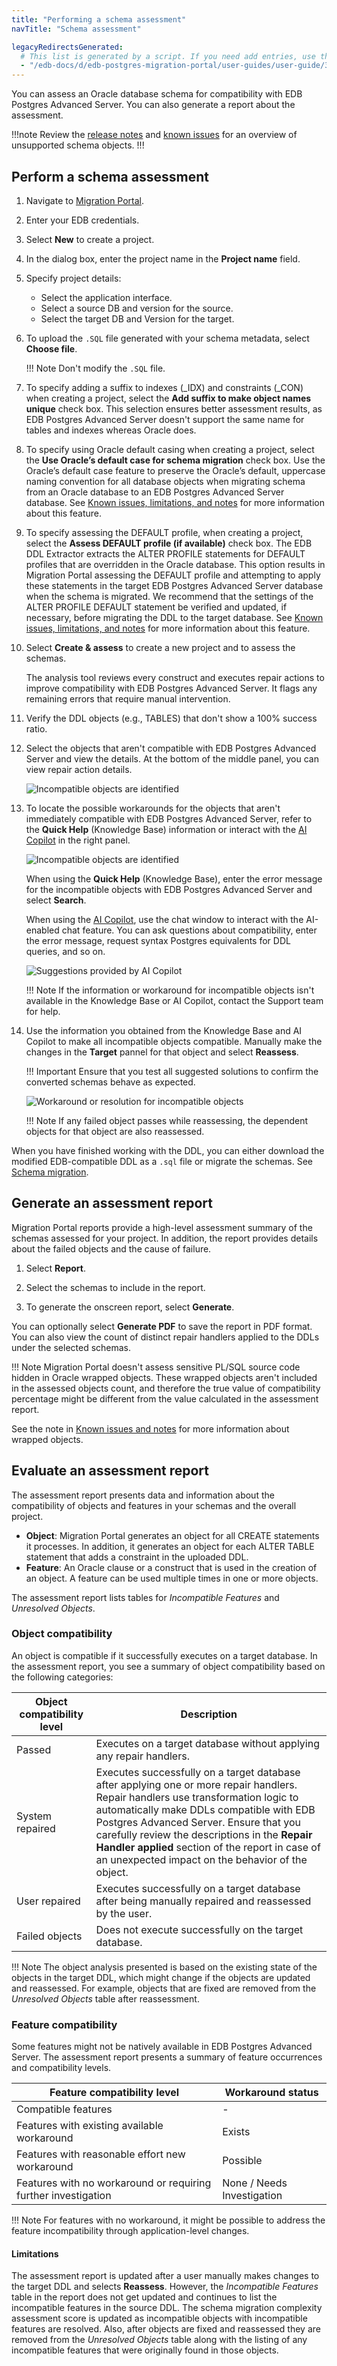 ```yaml
---
title: "Performing a schema assessment"
navTitle: "Schema assessment"

legacyRedirectsGenerated:
  # This list is generated by a script. If you need add entries, use the `legacyRedirects` key.
  - "/edb-docs/d/edb-postgres-migration-portal/user-guides/user-guide/3.0.1/mp_schema_assessment.html"
---
```


<div id="mp_schema_assessment" class="registered_link"></div>

You can assess an Oracle database schema for compatibility with EDB Postgres Advanced Server. You can also generate a report about the assessment.

!!!note 
   Review the [release notes](../01_mp_release_notes/) and [known issues](../known_issues_notes.mdx) for an overview of unsupported schema objects.
!!!

## Perform a schema assessment

1.  Navigate to [Migration Portal](https://migration.enterprisedb.com).

1.  Enter your EDB credentials.

1.  Select **New** to create a project.

1.  In the dialog box, enter the project name in the **Project name** field.

1.  Specify project details:

    -   Select the application interface.
    -   Select a source DB and version for the source.
    -   Select the target DB and Version for the target.

1.  To upload the `.SQL` file generated with your schema metadata, select **Choose file**.

    !!! Note
        Don't modify the `.SQL` file.

1.  To specify adding a suffix to indexes (_IDX) and constraints (_CON) when creating a project, select the **Add suffix to make object names unique** check box. This selection ensures better assessment results, as EDB Postgres Advanced Server doesn't support the same name for tables and indexes whereas Oracle does.

1.  To specify using Oracle default casing when creating a project, select the **Use Oracle’s default case for schema migration** check box. Use the Oracle’s default case feature to preserve the Oracle’s default, uppercase naming convention for all database objects when migrating schema from an Oracle database to an EDB Postgres Advanced Server database.  See [Known issues, limitations, and notes](../known_issues_notes) for more information about this feature.

1.  To specify assessing the DEFAULT profile, when creating a project, select the **Assess DEFAULT profile (if available)** check box. The EDB DDL Extractor extracts the ALTER PROFILE statements for DEFAULT profiles that are overridden in the Oracle database. This option results in Migration Portal assessing the DEFAULT profile and attempting to apply these statements in the target EDB Postgres Advanced Server database when the schema is migrated. We recommend that the settings of the ALTER PROFILE DEFAULT statement be verified and updated, if necessary, before migrating the DDL to the target database. See [Known issues, limitations, and notes](../known_issues_notes) for more information about this feature.

1.  Select **Create & assess** to create a new project and to assess the schemas.

    The analysis tool reviews every construct and executes repair actions to improve compatibility with EDB Postgres Advanced Server. It flags any remaining errors that require manual intervention. 

1.  Verify the DDL objects (e.g., TABLES) that don't show a 100% success ratio.

1.  Select the objects that aren't compatible with EDB Postgres Advanced Server and view the details. At the bottom of the middle panel, you can view repair action details.

    ![Incompatible objects are identified](../images/mp_schema_assessment_incompatible_edbai.png)

1.  To locate the possible workarounds for the objects that aren't immediately compatible with EDB Postgres Advanced Server, refer to the **Quick Help** (Knowledge Base) information or interact with the [AI Copilot](/migration_portal/latest/03_mp_using_portal/mp_ai_copilot/) in the right panel.

    ![Incompatible objects are identified](../images/mp_schema_assessment_errors_edbai.png)

    When using the **Quick Help** (Knowledge Base), enter the error message for the incompatible objects with EDB Postgres Advanced Server and select **Search**.

    When using the [AI Copilot](/migration_portal/latest/03_mp_using_portal/mp_ai_copilot/), use the chat window to interact with the AI-enabled chat feature. You can ask questions about compatibility, enter the error message, request syntax Postgres equivalents for DDL queries, and so on.

    ![Suggestions provided by AI Copilot](../images/mp_schema_assessment_copilot_edbai.png)

    !!! Note
        If the information or workaround for incompatible objects isn't available in the Knowledge Base or AI Copilot, contact the Support team for help.

1.  Use the information you obtained from the Knowledge Base and AI Copilot to make all incompatible objects compatible.
    Manually make the changes in the **Target** pannel for that object and select **Reassess**.

    !!! Important
        Ensure that you test all suggested solutions to confirm the converted schemas behave as expected.

    ![Workaround or resolution for incompatible objects](../images/mp_schema_assessment_workaround_edbai.png)

    !!! Note
        If any failed object passes while reassessing, the dependent objects for that object are also reassessed.
    

When you have finished working with the DDL, you can either download the modified EDB-compatible DDL as a `.sql` file or migrate the schemas. See [Schema migration](03_mp_schema_migration/#mp_schema_migration).

<div id="mp_report" class="registered_link"></div>

## Generate an assessment report

Migration Portal reports provide a high-level assessment summary of the schemas assessed for your project. In addition, the report provides details about the failed objects and the cause of failure.

1.  Select **Report**.

2.  Select the schemas to include in the report.

3.  To generate the onscreen report, select **Generate**.

You can optionally select **Generate PDF** to save the report in PDF format. You can also view the count of distinct repair handlers applied to the DDLs under the selected schemas.

!!! Note
    Migration Portal doesn't assess sensitive PL/SQL source code hidden in Oracle wrapped objects. These wrapped objects aren't included in the assessed objects count, and therefore the true value of compatibility percentage might be different from the value calculated in the assessment report.  
    
See the note in [Known issues and notes](/migration_portal/latest/known_issues_notes/#wrapped-objects) for more information about wrapped objects.

## Evaluate an assessment report

The assessment report presents data and information about the compatibility of objects and features in your schemas and the overall project. 

- **Object**: Migration Portal generates an object for all CREATE statements it processes. In addition, it generates an object for each ALTER TABLE statement that adds a constraint in the uploaded DDL.
- **Feature**: An Oracle clause or a construct that is used in the creation of an object. A feature can be used multiple times in one or more objects.

The assessment report lists tables for *Incompatible Features* and *Unresolved Objects*. 

### Object compatibility

An object is compatible if it successfully executes on a target database. In the assessment report, you see a summary of object compatibility based on the following categories:

| Object compatibility level | Description                                                                                                                                                                                                                                                                                                                                                                       |
|----------------------------|-----------------------------------------------------------------------------------------------------------------------------------------------------------------------------------------------------------------------------------------------------------------------------------------------------------------------------------------------------------------------------------|
| Passed                     | Executes on a target database without applying any repair handlers.                                                                                                                                                                                                                                                                                                        |
| System repaired            | Executes successfully on a target database after applying one or more repair handlers.  Repair handlers use transformation logic to automatically make DDLs compatible with EDB Postgres Advanced Server. Ensure that you carefully review the descriptions in the **Repair Handler applied** section of the report in case of an unexpected impact on the behavior of the object. |
| User repaired              | Executes successfully on a target database after being manually repaired and reassessed by the user.                                                                                                                                                                                                                                                                                                       |
| Failed objects             | Does not execute successfully on the target database.                                                                                                                                                                                                                                                                                                                          |

!!! Note
    The object analysis presented is based on the existing state of the objects in the target DDL, which might change if the objects are updated and reassessed. For example, objects that are fixed are removed from the *Unresolved Objects* table after reassessment.

### Feature compatibility

Some features might not be natively available in EDB Postgres Advanced Server. The assessment report presents a summary of feature occurrences and compatibility levels.

| Feature compatibility level                                    | Workaround status                                                                                                                                               |
|----------------------------------------------------------------|-----------------------------------------------------------------------------------------------------------------------------------------------------------------|
| Compatible features                                            | -                                                                                                                                                               |
| Features with existing available workaround                    | Exists                                                                                                                                                          |
| Features with reasonable effort new workaround                 | Possible                                                                                                                                                        |
| Features with no workaround or requiring further investigation | None / Needs Investigation |

!!! Note
    For features with no workaround, it might be possible to address the feature incompatibility through application-level changes.
 
#### Limitations 

The assessment report is updated after a user manually makes changes to the target DDL and selects **Reassess**. However, the *Incompatible Features* table in the report does not get updated and continues to list the incompatible features in the source DDL.  The schema migration complexity assessment score is updated as incompatible objects with incompatible features are resolved.  Also, after objects are fixed and reassessed they are removed from the *Unresolved Objects* table along with the listing of any incompatible features that were originally found in those objects.
